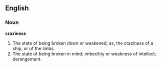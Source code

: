 ==English==

===Noun===

'''craziness'''

#The state of being broken down or weakened; as, the craziness of a ship, or of the limbs.
#The state of being broken in mind; imbecility or weakness of intellect; derangement.